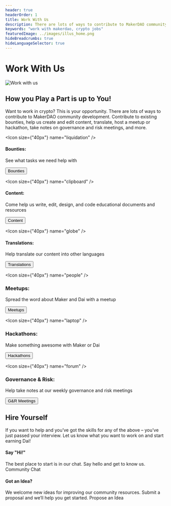 ```yaml
---
header: true
headerOrder: 1
title: Work With Us
description: There are lots of ways to contribute to MakerDAO community development. Contribute to existing bounties, help us create and edit content, translate, host a meetup or hackathon, take notes on governance and risk meetings, and more.
keywords: "work with makerdao, crypto jobs"
featuredImage: ../images/illus_home.png
hideBreadcrumbs: true
hideLanguageSelector: true
---
```


# Work With Us

![Work with us](/images/illus_work.png)

## How you Play a Part is up to You!

Want to work in crypto? This is your opportunity. There are lots of ways to contribute to MakerDAO community development. Contribute to existing bounties, help us create and edit content, translate, host a meetup or hackathon, take notes on governance and risk meetings, and more.


<Tout>

<Box>

<Chocolate>

<Box>

<Icon size={"40px"} name="liquidation" />

#### Bounties:

See what tasks we need help with

<Button to="/work_with_us/bounties/">Bounties</Button>

</Box>

<Box>

<Icon size={"40px"} name="clipboard" />

#### Content:

Come help us write, edit, design, and code educational documents and resources

<Button to="/work_with_us/content/">Content</Button>

</Box>

<Box>

<Icon size={"40px"} name="globe" />

#### Translations:

Help translate our content into other languages

<Button to="/work_with_us/translations/">Translations</Button>

</Box>

</Chocolate>

<Chocolate>

<Box>

<Icon size={"40px"} name="people" />

### Meetups:

Spread the word about Maker and Dai with a meetup

<Button to="/work_with_us/meetups/">Meetups</Button>

</Box>

<Box>

 <Icon size={"40px"} name="laptop" />

### Hackathons:

Make something awesome with Maker or Dai

<Button to="/work_with_us/hackathons/">Hackathons</Button>

</Box>

<Box>

<Icon size={"40px"} name="forum" />

### Governance & Risk:

Help take notes at our weekly governance and risk meetings

<Button to="/work_with_us/governance_and_risk_meetings/">G&R Meetings</Button>

</Box>

</Chocolate>

</Box>

</Tout>

<InfoBlock>

<Box>

## Hire Yourself

If you want to help and you’ve got the skills for any of the above – you’ve just passed your interview. Let us know what you want to work on and start earning Dai!

</Box>

</InfoBlock>

<Tout>

<Box>

#### Say "Hi!"
The best place to start is in our chat. Say hello and get to know us. <Link to="https://chat.makerdao.com/channel/community-development">Community Chat</Link>

</Box>

<Box>

#### Got an Idea?
We welcome new ideas for improving our community resources. Submit a proposal and we’ll help you get started. <Link to="/funding/community-projects/">Propose an Idea</Link>

</Box>

</Tout>



<!-- <Tout>

<InfoBlock>

<Box>

### Say "Hi!"
The best place to start is in our chat. Say hello and get to know us.
<Button to="https://chat.makerdao.com/channel/community-development">Community Chat</Button>

</Box>

</InfoBlock>

<InfoBlock>

<Box>

### Got an Idea?
We welcome new ideas for improving our community resources. Submit a proposal and we’ll help you get started.
<Button to="/funding/community-projects/">Propose an Idea</Button>

</Box>

</InfoBlock>

</Tout> -->

